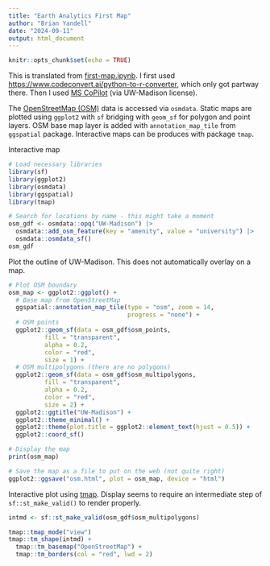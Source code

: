 ```yaml
---
title: "Earth Analytics First Map"
author: "Brian Yandell"
date: "2024-09-11"
output: html_document
---
```


```r
knitr::opts_chunk$set(echo = TRUE)
```

This is translated from
[first-map.ipynb](https://github.com/byandell-Tribal/first-map-template/blob/main/first-map.ipynb).
I first used
<https://www.codeconvert.ai/python-to-r-converter>,
which only got partway there.
Then I used 
[MS CoPilot](https://copilot.microsoft.com/)
(via UW-Madison license).

The 
[OpenStreetMap (OSM)](https://www.openstreetmap.org/)
data is accessed via `osmdata`. 
Static maps are plotted using `ggplot2` with `sf` bridging
with `geom_sf` for polygon and point layers.
OSM base map layer is added with 
`annotation_map_tile` from `ggspatial` package.
Interactive maps can be produces with package `tmap`.

Interactive map

```r
# Load necessary libraries
library(sf)
library(ggplot2)
library(osmdata)
library(ggspatial)
library(tmap)
```

```r
# Search for locations by name - this might take a moment
osm_gdf <- osmdata::opq("UW-Madison") |>
  osmdata::add_osm_feature(key = "amenity", value = "university") |>
  osmdata::osmdata_sf()
osm_gdf
```

Plot the outline of UW-Madison.
This does not automatically overlay on a map.
                          
```r
# Plot OSM boundary
osm_map <- ggplot2::ggplot() +
  # Base map from OpenStreetMap
  ggspatial::annotation_map_tile(type = "osm", zoom = 14,
                                 progress = "none") +
  # OSM points
  ggplot2::geom_sf(data = osm_gdf$osm_points, 
          fill = "transparent", 
          alpha = 0.2, 
          color = "red", 
          size = 1) +
  # OSM multipolygons (there are no polygons)
  ggplot2::geom_sf(data = osm_gdf$osm_multipolygons, 
          fill = "transparent", 
          alpha = 0.2, 
          color = "red", 
          size = 2) +
  ggplot2::ggtitle("UW-Madison") +
  ggplot2::theme_minimal() +
  ggplot2::theme(plot.title = ggplot2::element_text(hjust = 0.5)) +
  ggplot2::coord_sf()

# Display the map
print(osm_map)
```

```r
# Save the map as a file to put on the web (not quite right)
ggplot2::ggsave("osm.html", plot = osm_map, device = "html")
```

Interactive plot using 
[tmap](https://cran.r-project.org/web/packages/tmap/vignettes/tmap-getstarted.html).
Display seems to require an intermediate step of `sf::st_make_valid()` to render properly.

```r
intmd <- sf::st_make_valid(osm_gdf$osm_multipolygons)
```

```r
tmap::tmap_mode("view")
tmap::tm_shape(intmd) +
  tmap::tm_basemap("OpenStreetMap") +
  tmap::tm_borders(col = "red", lwd = 2)
```
